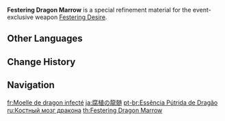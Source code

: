 {{Item Infobox
|id           = 200103
|type         = Refinement Materials
|invCategory  = Character Development Items
|quality      = 4
|effect       = Specialized refinement material for [[Festering Desire]].
|description  = This is the product of purifying [[Durin]]'s vile venom, which has seeped into and spread throughout [[Dragonspine]]'s ley lines. By using it on a bloodthirsty sword with a strong affinity for such materials, you can increase that sword's power.
|source1      = [[The Chalk Prince and the Dragon]] Event
|weapon       = Festering Desire
}}
'''Festering Dragon Marrow''' is a special refinement material for the event-exclusive weapon [[Festering Desire]].

==Other Languages==
{{Other Languages
|en      = Festering Dragon Marrow
|zhs     = 腐殖龙髓
|zhs_rm  = Fǔzhí Lóngsuǐ
|zht     = 腐殖龍髓
|zht_rm  = Fǔzhí Lóngsuǐ
|zh_tl   = 
|ja      = 腐植の龍髄
|ja_rm   = Fushoku no Ryuuzui
|ja_tl   = Dragon Marrow of Humus
|ko      = 부식된 용의 정수
|ko_rm   = Busikdoen Yong-ui Jeongsu
|ko_tl   = Essence of Corroded Dragon
|es      = Médula ponzoñosa
|es_tl   = Venomous Bone Marrow
|fr      = Moelle de dragon infecté
|fr_tl   = Infected Dragon Marrow
|ru      = Костный мозг дракона
|ru_tl   = Dragon's Bone Marrow
|th      = Festering Dragon Marrow
|vi      = Xương Rồng Mục Nát
|vi_tl   = 
|de      = Drachenmark der Verderbnis
|de_tl   = Dragon Marrow of Depravity
|id      = Festering Dragon Marrow
|pt      = Essência Pútrida de Dragão
|pt_tl   = 
|tr      = İltihaplı Ejder İliği
|tr_tl   = Inflamed Dragon Marrow
|it      = Midollo del drago velenoso
|it_tl   = 
}}

==Change History==
{{Change History|1.2}}

==Navigation==
{{Development Item Navbox|type=Weapon Materials}}

[[fr:Moelle de dragon infecté]]
[[ja:腐植の龍髄]]
[[pt-br:Essência Pútrida de Dragão]]
[[ru:Костный мозг дракона]]
[[th:Festering Dragon Marrow]]